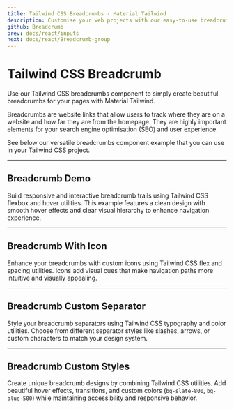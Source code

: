 ```yaml
---
title: Tailwind CSS Breadcrumbs - Material Tailwind
description: Customise your web projects with our easy-to-use breadcrumbs component for Tailwind CSS using Material Design guidelines.
github: Breadcrumb
prev: docs/react/inputs
next: docs/react/Breadcrumb-group
---
```


# Tailwind CSS Breadcrumb

Use our Tailwind CSS breadcrumbs component to simply create beautiful breadcrumbs for your pages with Material Tailwind.

Breadcrumbs are website links that allow users to track where they are on a website and how far they are from the homepage. They are highly important elements for your search engine optimisation (SEO) and user experience.

See below our versatile breadcrumbs component example that you can use in your Tailwind CSS project.

---

## Breadcrumb Demo

Build responsive and interactive breadcrumb trails using Tailwind CSS flexbox and hover utilities. This example features a clean design with smooth hover effects and clear visual hierarchy to enhance navigation experience.

<PreviewWithCode relativePath="breadcrumb/breadcrumb-demo.tsx" language="html" />

---

## Breadcrumb With Icon

Enhance your breadcrumbs with custom icons using Tailwind CSS flex and spacing utilities. Icons add visual cues that make navigation paths more intuitive and visually appealing.

<PreviewWithCode relativePath="breadcrumb/breadcrumb-with-icon.tsx" language="html" />

---

## Breadcrumb Custom Separator

Style your breadcrumb separators using Tailwind CSS typography and color utilities. Choose from different separator styles like slashes, arrows, or custom characters to match your design system.

<PreviewWithCode relativePath="breadcrumb/breadcrumb-custom-separator.tsx" language="html" />

---

## Breadcrumb Custom Styles

Create unique breadcrumb designs by combining Tailwind CSS utilities. Add beautiful hover effects, transitions, and custom colors (`bg-slate-800`, `bg-blue-500`) while maintaining accessibility and responsive behavior.

<PreviewWithCode relativePath="breadcrumb/breadcrumb-custom-styles.tsx" language="html" />
